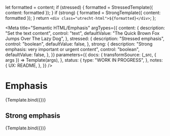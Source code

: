 <!--
@license EUPL-1.2
Copyright (c) 2021 Robbert Broersma
-->


<!-- Import component and component styles -->


<!-- Import Docs -->




  let formatted = content;
  if (stressed) {
    formatted = StressedTemplate({ content: formatted });
  }
  if (strong) {
    formatted = StrongTemplate({ content: formatted });
  }
  return `<div class="utrecht-html">${formatted}</div>`;
};

<Meta
  title="Semantic HTML/Emphasis"
  argTypes={{
    content: {
      description: "Set the text content",
      control: "text",
      defaultValue: "The Quick Brown Fox Jumps Over The Lazy Dog",
    },
    stressed: {
      description: "Stressed emphasis",
      control: "boolean",
      defaultValue: false,
    },
    strong: {
      description: "Strong emphasis: very important or urgent content",
      control: "boolean",
      defaultValue: false,
    },
  }}
  parameters={{
    docs: {
      transformSource: (_src, { args }) => Template(args),
    },
    status: {
      type: "WORK IN PROGRESS",
    },
    notes: {
      UX: README,
    },
  }}
/>

# Emphasis

<Canvas>
  <Story name="Emphasis" args={{ stressed: true }}>
    {Template.bind({})}
  </Story>
</Canvas>

<ArgsTable story="Emphasis" />

## Strong emphasis

<Canvas>
  <Story name="Strong Emphasis" args={{ strong: true }}>
    {Template.bind({})}
  </Story>
</Canvas>

